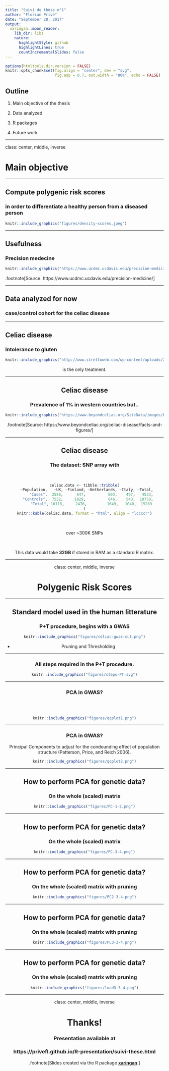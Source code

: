 ```yaml
---
title: "Suivi de thèse n°1"
author: "Florian Privé"
date: "September 28, 2017"
output:
  xaringan::moon_reader:
    lib_dir: libs
    nature:
      highlightStyle: github
      highlightLines: true
      countIncrementalSlides: false
---
```


```r
options(htmltools.dir.version = FALSE)
knitr::opts_chunk$set(fig.align = "center", dev = "svg",
                      fig.asp = 0.7, out.width = "80%", echo = FALSE)
```

## Outline 

1. Main objective of the thesis

2. Data analyzed

3. R packages

4. Future work

---

class: center, middle, inverse

# Main objective

---

## Compute polygenic risk scores 
### in order to differentiate a healthy person from a diseased person

```r
knitr::include_graphics("figures/density-scores.jpeg")
```

---

## Usefulness

### Precision medecine

```r
knitr::include_graphics("https://www.ucdmc.ucdavis.edu/precision-medicine/images/pmSlide1.jpg")
```

.footnote[Source: https://www.ucdmc.ucdavis.edu/precision-medicine/]

---

## Data analyzed for now

### case/control cohort for the celiac disease

---

## Celiac disease

### Intolerance to gluten

```r
knitr::include_graphics("http://www.strettoweb.com/wp-content/uploads/2016/12/celiaci.jpg")
```

<center>is the only treatment.

---

## Celiac disease

### Prevalence of 1% in western countries but..

```r
knitr::include_graphics("https://www.beyondceliac.org/SiteData/images/FastFacts2/413d26a2a7026920/FastFacts_2.png")
```

.footnote[Source: https://www.beyondceliac.org/celiac-disease/facts-and-figures/]

---

## Celiac disease

### The dataset: SNP array with

</br>
```r
celiac.data <- tibble::tribble(
  ~Population,   ~UK, ~Finland, ~Netherlands, ~Italy, ~Total,
      "Cases",  2586,      647,          803,    497,   4533,
   "Controls",  7532,     1829,          846,    543,  10750,
      "Total", 10118,     2476,         1649,   1040,  15283
)
knitr::kable(celiac.data, format = "html", align = "lccccr")
```

</br>

<center>over ~300K SNPs</center>

</br>

This data would take **32GB** if stored in RAM as a standard R matrix.

---

class: center, middle, inverse

# Polygenic Risk Scores

---

## Standard model used in the human litterature

### P+T procedure, begins with a GWAS

```r
knitr::include_graphics("figures/celiac-gwas-cut.png")
```

<center>+ Pruning and Thresholding

---

### All steps required in the P+T procedure.

```r
knitr::include_graphics("figures/steps-PT.svg")
```

---

### PCA in GWAS?

<br><br>

```r
knitr::include_graphics("figures/qqplot1.png")
```

---

### PCA in GWAS?

Principal Components to adjust for the condounding effect of population structure (Patterson,
Price, and Reich 2006).

```r
knitr::include_graphics("figures/qqplot2.png")
```

---

## How to perform PCA for genetic data?

### On the whole (scaled) matrix

```r
knitr::include_graphics("figures/PC-1-2.png")
```

---

## How to perform PCA for genetic data?

### On the whole (scaled) matrix

```r
knitr::include_graphics("figures/PC-3-4.png")
```

---

## How to perform PCA for genetic data?

### On the whole (scaled) matrix **with pruning**

```r
knitr::include_graphics("figures/PC2-3-4.png")
```

---

## How to perform PCA for genetic data?

### On the whole (scaled) matrix **with pruning**

```r
knitr::include_graphics("figures/PC3-3-4.png")
```

---

## How to perform PCA for genetic data?

### On the whole (scaled) matrix **with pruning**

```r
knitr::include_graphics("figures/load3-3-4.png")
```

---

class: center, middle, inverse

# Thanks!

### Presentation available at
### https://privefl.github.io/R-presentation/suivi-these.html

.footnote[Slides created via the R package [**xaringan**](https://github.com/yihui/xaringan).]
